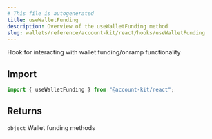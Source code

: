 ```yaml
---
# This file is autogenerated
title: useWalletFunding
description: Overview of the useWalletFunding method
slug: wallets/reference/account-kit/react/hooks/useWalletFunding
---
```


Hook for interacting with wallet funding/onramp functionality

## Import

```ts
import { useWalletFunding } from "@account-kit/react";
```

## Returns

`object`
Wallet funding methods
